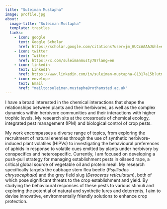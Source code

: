 ```yaml
---
title: "Suleiman Mustapha"
image: profile.jpg
about:
  image-title: "Suleiman Mustapha"
  template: trestles
  links:
    - icon: google
      text: Google Scholar
      href: https://scholar.google.com/citations?user=jm_GUCcAAAAJ&hl=en
    - icon: twitter
      text: Twitter
      href: https://x.com/suleimanmusty78?lang=en
    - icon: linkedin
      text: LinkedIn
      href: https://www.linkedin.com/in/suleiman-mustapha-81317a15b?utm_source=share&utm_campaign=share_via&utm_content=profile&utm_medium=android_app
    - icon: envelope
      text: Email
      href: "mailto:suleiman.mustapha@rothamsted.ac.uk"
---
```


I have a broad interested in the chemical interactions that shape the relationships between plants and their herbivores, as well as the complex dynamics within herbivore communities and their interactions with higher trophic levels. My research sits at the crossroads of chemical ecology, integrated pest management (IPM) and biological control of crop pests.

My work encompasses a diverse range of topics, from exploring the recruitment of natural enemies through the use of synthetic herbivore-induced plant volatiles (HIPVs) to investigating the behavioural preferences of aphids in response to volatile cues emitted by plants under herbivory by conspecifics and heterospecific. Currently, I am focused on developing a push-pull strategy for managing establishment pests in oilseed rape, a critical global source of vegetable oil and protein meal. My research specifically targets the cabbage stem flea beetle (*Psylliodes chrysocephala*) and the grey field slug (*Deroceras reticulatum*), both of which pose significant threats to the crop establishment and yield. By studying the behavioural responses of these pests to various stimuli and exploring the potential of natural and synthetic lures and deterrents, I aim to devise innovative, environmentally friendly solutions to enhance crop protection.
